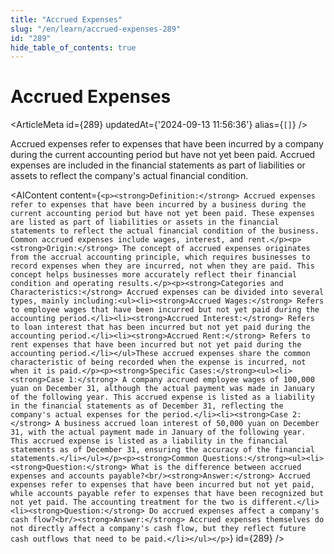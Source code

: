 ```yaml
---
title: "Accrued Expenses"
slug: "/en/learn/accrued-expenses-289"
id: "289"
hide_table_of_contents: true
---
```



# Accrued Expenses

<ArticleMeta id={289} updatedAt={'2024-09-13 11:56:36'} alias={`[]`} />
<div className='border-solid border-b border-t-0 my-4 border-[var(--ifm-color-gray-300)]' />

Accrued expenses refer to expenses that have been incurred by a company during the current accounting period but have not yet been paid. Accrued expenses are included in the financial statements as part of liabilities or assets to reflect the company's actual financial condition.

<AIContent content={`<p><strong>Definition:</strong> Accrued expenses refer to expenses that have been incurred by a business during the current accounting period but have not yet been paid. These expenses are listed as part of liabilities or assets in the financial statements to reflect the actual financial condition of the business. Common accrued expenses include wages, interest, and rent.</p><p><strong>Origin:</strong> The concept of accrued expenses originates from the accrual accounting principle, which requires businesses to record expenses when they are incurred, not when they are paid. This concept helps businesses more accurately reflect their financial condition and operating results.</p><p><strong>Categories and Characteristics:</strong> Accrued expenses can be divided into several types, mainly including:<ul><li><strong>Accrued Wages:</strong> Refers to employee wages that have been incurred but not yet paid during the accounting period.</li><li><strong>Accrued Interest:</strong> Refers to loan interest that has been incurred but not yet paid during the accounting period.</li><li><strong>Accrued Rent:</strong> Refers to rent expenses that have been incurred but not yet paid during the accounting period.</li></ul>These accrued expenses share the common characteristic of being recorded when the expense is incurred, not when it is paid.</p><p><strong>Specific Cases:</strong><ul><li><strong>Case 1:</strong> A company accrued employee wages of 100,000 yuan on December 31, although the actual payment was made in January of the following year. This accrued expense is listed as a liability in the financial statements as of December 31, reflecting the company's actual expenses for the period.</li><li><strong>Case 2:</strong> A business accrued loan interest of 50,000 yuan on December 31, with the actual payment made in January of the following year. This accrued expense is listed as a liability in the financial statements as of December 31, ensuring the accuracy of the financial statements.</li></ul></p><p><strong>Common Questions:</strong><ul><li><strong>Question:</strong> What is the difference between accrued expenses and accounts payable?<br/><strong>Answer:</strong> Accrued expenses refer to expenses that have been incurred but not yet paid, while accounts payable refer to expenses that have been recognized but not yet paid. The accounting treatment for the two is different.</li><li><strong>Question:</strong> Do accrued expenses affect a company's cash flow?<br/><strong>Answer:</strong> Accrued expenses themselves do not directly affect a company's cash flow, but they reflect future cash outflows that need to be paid.</li></ul></p>`} id={289} />
